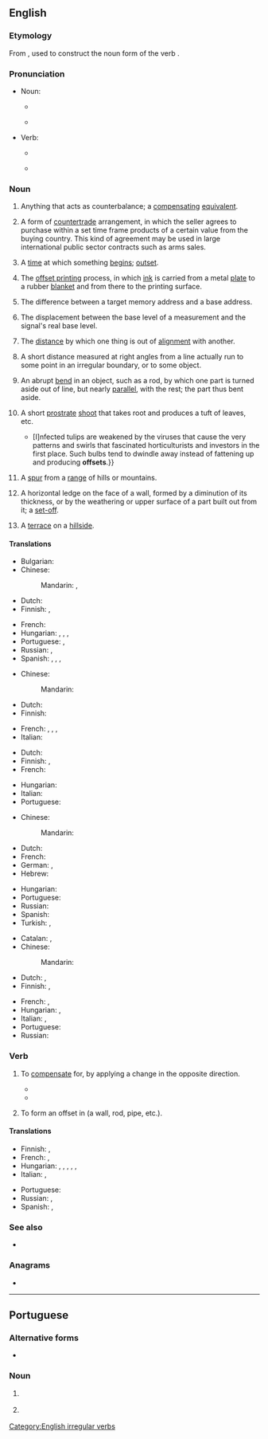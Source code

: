 ==English==

===Etymology===
From {{prefix|en|off|set}}, used to construct the noun form of the verb {{m|en|set off|to set off}}.

===Pronunciation===
* Noun:
** {{a|UK}} {{IPA|en|/ˈɒf.sɛt/}}
** {{a|US}} {{IPA|en|/ˈɑf.sɛt/}}
* Verb:
** {{a|UK}} {{IPA|en|/ɒfˈsɛt/|/ˈɒf.sɛt/}}
** {{a|US}} {{IPA|en|/ɑfˈsɛt/|/ˈɑf.sɛt/}}

===Noun===
{{en-noun}}

# {{anchor|1}} Anything that acts as counterbalance; a [[compensating]] [[equivalent]].
#: {{ux|en|Today's victory was an '''offset''' to yesterday's defeat.}}
# {{anchor|2}} {{lb|en|international trade}} A form of [[countertrade]] arrangement, in which the seller agrees to purchase within a set time frame products of a certain value from the buying country. This kind of agreement may be used in large international public sector contracts such as arms sales.
# {{anchor|3}} {{lb|en|obsolete|c. 1555}} A [[time]] at which something [[begin]]s; [[outset]].
# {{anchor|4}} {{lb|en|printing|often|attributive}} The [[offset printing]] process, in which [[ink]] is carried from a metal [[plate]] to a rubber [[blanket]] and from there to the printing surface.
#: {{ux|en|'''offset''' lithographs}}
#: {{ux|en|'''offset''' process}}
# {{anchor|5}} {{lb|en|programming}} The difference between a target memory address and a base address.
#: {{ux|en|An array of bytes uses its index as the '''offset''', of words a multiple thereof.}}
# {{lb|en|signal analysis}} The displacement between the base level of a measurement and the signal's real base level.
#: {{ux|en|The raw signal data was subjected to a baseline correction process to subtract the sensor's '''offset''' and drift variations.}}
# {{anchor|6}} The [[distance]] by which one thing is out of [[alignment]] with another.
#: {{ux|en|There is a small '''offset''' between the switch and the indicator which some users found confusing.}}
# {{lb|en|surveying}} A short distance measured at right angles from a line actually run to some point in an irregular boundary, or to some object.
# An abrupt [[bend]] in an object, such as a rod, by which one part is turned aside out of line, but nearly [[parallel]], with the rest; the part thus bent aside.
# {{lb|en|botany}} A short [[prostrate]] [[shoot]] that takes root and produces a tuft of leaves, etc.
#* {{quote-journal|en|author=Charles Quest-Ritson|title=The Dutch garden where tulip bulbs live forever: Hortus Bulborum, a volunteer-run Dutch garden, is dedicated to conserving historic varieties before they vanish for good &#91;print version: Inspired by a living bulb archive, 27 September 2014, p.&nbsp;G5&#93;|url=http://www.telegraph.co.uk/gardening/gardenstovisit/11121226/The-Dutch-garden-where-tulip-bulbs-live-forever.html|work={{w|The Daily Telegraph}} (Gardening)|date=26 September 2014|passage={{...}} [I]nfected tulips are weakened by the viruses that cause the very patterns and swirls that fascinated horticulturists and investors in the first place. Such bulbs tend to dwindle away instead of fattening up and producing '''offsets'''.}}
# A [[spur]] from a [[range]] of hills or mountains.
# {{lb|en|architecture}} A horizontal ledge on the face of a wall, formed by a diminution of its thickness, or by the weathering or upper surface of a part built out from it; a [[set-off]].
# {{lb|en|architecture}} A [[terrace]] on a [[hillside]].

====Translations====
{{trans-top|compensating equivalent}}
* Bulgarian: {{t+|bg|обезщетение|sc=Cyrl}}
* Chinese:
*: Mandarin: {{t+|cmn|补偿|tr=bǔcháng}}, {{t+|cmn|抵销|tr=dǐxiāo}}
* Dutch: {{t+|nl|compensatie}}
* Finnish: {{t+|fi|hyvitys}}, {{t+|fi|kompensaatio}}
{{trans-mid}}
* French: {{t+|fr|compensation|f}}
* Hungarian: {{t+|hu|kárpótlás}}, {{t+|hu|ellentételezés}}, {{t+|hu|kiegyenlítés}}, {{t+|hu|ellensúly}}
* Portuguese: {{t+|pt|compensação|f}}, {{t+|pt|contrapartida|f}}
* Russian: {{t+|ru|компенса́ция|f}}, {{t+|ru|возмеще́ние|n}}
* Spanish: {{t+|es|ajuste}}, {{t+|es|descuento}}, {{t+|es|compensación}}, {{t+|es|reducción}}
{{trans-bottom}}

{{trans-top|countertrade arrangement}}
* Chinese:
*: Mandarin: {{t|cmn|抵销贸易|tr=dǐxiāomàoyì}}
* Dutch: {{t+|nl|tegenpartij}}
* Finnish: {{t|fi|kompensaatiokauppa}}
{{trans-mid}}
* French: {{t+|fr|contrepartie|f}}, {{t+|fr|offset|m}}, {{t|fr|compensation industrielle|f}}, {{t+|fr|compensation|f}}
* Italian: {{t+|it|contropartita|f}}
{{trans-bottom}}

{{trans-top|time at which something begins}}
* Dutch: {{t+|nl|begin}}
* Finnish: {{t+|fi|alku}}, {{t+|fi|aloitus}}
* French: {{t+|fr|début|m}}
{{trans-mid}}
* Hungarian: {{t+|hu|kezdet}}
* Italian: {{t+|it|inizio|m}}
* Portuguese: {{t+|pt|início|m}}
{{trans-bottom}}

{{trans-see|offset printing}}

{{trans-top|difference in memory addresses}}
* Chinese:
*: Mandarin: {{t+|cmn|偏移|tr=piānyí}}
* Dutch: {{t+|nl|offset}}
* French: {{t+|fr|offset|m}}
* German: {{t|de|Adressabstand|m}}, {{t|de|Offset|n}}
* Hebrew: {{t+|he|היסט|tr=hesset}}
{{trans-mid}}
* Hungarian: {{t+|hu|eltolás}}
* Portuguese: {{t+|pt|offset|m}}
* Russian: {{t+|ru|смеще́ние|n}}
* Spanish: {{t+|es|desplazamiento}}
* Turkish: {{qualifier|comp.}} {{t+|tr|öteleme}}, {{qualifier|comp.}} {{t+|tr|uzaklık}}
{{trans-bottom}}

{{trans-top|distance by which one thing is out of alignment with another}}
* Catalan: {{t|ca|decalatge|m}}, {{t|ca|decalatges|m-p}}
* Chinese:
*: Mandarin: {{t+|cmn|偏差|tr=piānchā}}
* Dutch: {{t+|nl|sprong}}, {{t+|nl|verspringing}}
* Finnish: {{t+|fi|siirros}}, {{t|fi|[[poikkeama]] ([[linja|linjasta]])}}
{{trans-mid}}
* French: {{t+|fr|décalage|m}}, {{t+|fr|décalages|m-p}}
* Hungarian: {{t+|hu|eltérés}}, {{t+|hu|eltolódás}}
* Italian: {{t+|it|discrepanza|f}}, {{t+|it|discrepanze|p}}
* Portuguese: {{t|pt|desalinhamento|m}}
* Russian: {{t+|ru|отступ}}
{{trans-bottom}}

{{checktrans-top}}
{{trans-mid}}
{{trans-bottom}}

===Verb===
{{en-verb|offsets|offsetting|offset|past2=offsetted}}

# {{lb|en|transitive}} To [[compensate]] for, by applying a change in the opposite direction.
#: {{ux|en|I'll '''offset''' the time difference locally.}}
#: {{ux|en|to '''offset''' one charge against another}}
#* {{quote-journal|en|year=1960|month=February|author=R. C. Riley|title=The London-Birmingham services - Past, Present and Future|journal=Trains Illustrated|page=103|text=In order to gain first-hand experience of the operation of the new services I made a footplate journey on the only down two-hour train in the current timetable, the 8.30 a.m. Paddington <small>[to Birmingham]</small>, a new express put on to '''offset''' the withdrawal of the 8.40 a.m. from [[Euston]].}}
#* {{quote-journal|en|date=October 2, 2017
|author=Jess Cartner-Morle
|title=Stella McCartney lays waste to disposable fashion in Paris
|work=the Guardian
|url=https://www.theguardian.com/fashion/2017/oct/02/stella-mccartney-lays-waste-to-disposable-fashion-in-paris
|page=
|passage=The company said its rising production and sales were largely '''offset''' by reductions in the impact of raw material use, for instance by replacing virgin cashmere fibres with regenerated cashmere that had previously been considered a waste material.}}
# {{lb|en|transitive}} To form an offset in (a wall, rod, pipe, etc.).

====Translations====
{{trans-top|to compensate for something}}
* Finnish: {{t+|fi|kompensoida}}, {{t+|fi|korvata}}
* French: {{t+|fr|compenser}}, {{t+|fr|contrebalancer}}
* Hungarian: {{t+|hu|kiegyenlít}}, {{t+|hu|ellensúlyoz}}, {{t+|hu|ellentételez}}, {{t+|hu|beszámít}}, {{t+|hu|kompenzál}}, {{t+|hu|kárpótol}}
* Italian: {{t+|it|compensare}}, {{t+|it|controbilanciare}}
{{trans-mid}}
* Portuguese: {{t+|pt|compensar}}
* Russian: {{t+|ru|компенси́ровать}}, {{t+|ru|возмеща́ть}}
* Spanish: {{t+|es|compensar}}, {{t+|es|subsanar}}
{{trans-bottom}}

===See also===
* {{l|en|onset}}

===Anagrams===
* {{anagrams|en|a=effost|set off|set-off|setoff}}

[[Category:English irregular verbs]]

----

==Portuguese==

===Alternative forms===
* {{l|pt|ofsete}}

===Noun===
{{pt-noun|m|s}}

# {{lb|pt|programming}} {{l|en|offset}} {{gloss|byte difference between memory addresses}}
# {{lb|pt|printing}} {{l|en|offset}} {{gloss|a printing method}}